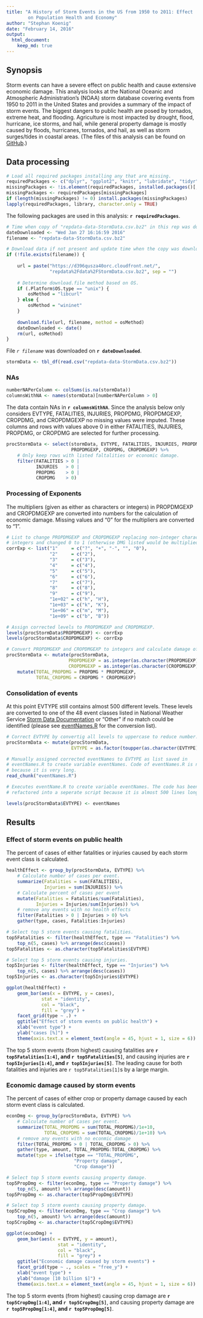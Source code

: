 ```yaml
---
title: "A History of Storm Events in the US from 1950 to 2011: Effect
        on Population Health and Economy"
author: "Stephan Koenig"
date: "February 14, 2016"
output: 
  html_document:
    keep_md: true
---
```




## Synopsis

Storm events can have a severe effect on public health and cause extensive
economic damage. This analysis looks at the National Oceanic and Atmospheric Administration's (NOAA) storm database covering events from 1950 to 2011 in the
United States and provides a summary of the impact of storm events. The biggest
dangers to public health are posed by tornados, extreme heat, and flooding.
Agriculture is most impacted by drought, flood, hurricane, ice storms, and
hail, while general property damage is mostly caused by floods, hurricanes,
tornados, and hail, as well as storm surges/tides in coastal areas. (The files
of this analysis can be found on [GitHub](https://github.com/stephan-koenig/RepData_PeerAssessment2).)

## Data processing

```r
# Load all required packages installing any that are missing.
requiredPackages <- c("dplyr", "ggplot2", "knitr", "lubridate", "tidyr")
missingPackages <- !is.element(requiredPackages, installed.packages()[,1])
missingPackages <- requiredPackages[missingPackages]
if (length(missingPackages) != 0) install.packages(missingPackages)
lapply(requiredPackages, library, character.only = TRUE)
```

The following packages are used in this analysis: **`r requiredPackages`**.

```r
# Time when copy of "repdata-data-StormData.csv.bz2" in this rep was downloaded.
dateDownloaded <- "Wed Jan 27 16:16:59 2016"
filename <- "repdata-data-StormData.csv.bz2"

# Download data if not present and update time when the copy was downloaded.
if (!file.exists(filename)) {
    
    url = paste("https://d396qusza40orc.cloudfront.net/",
                "repdata%2Fdata%2FStormData.csv.bz2", sep = "")
    
    # Determine download.file method based on OS.
    if (.Platform$OS.type == "unix") {
        osMethod = "libcurl"
    } else {
        osMethod = "wininet"
    }
    
    download.file(url, filename, method = osMethod)
    dateDownloaded <- date()
    rm(url, osMethod)
}
```

File *`r filename`* was downloaded on **`r dateDownloaded`**.

```r
stormData <- tbl_df(read.csv("repdata-data-StormData.csv.bz2"))
```



### NAs

```r
numberNAPerColumn <- colSums(is.na(stormData))
columnsWithNA <- names(stormData)[numberNAPerColumn > 0]
```

The data contain NAs in **`r columnsWithNA`**. Since the analysis below only
considers EVTYPE, FATALITIES, INJURIES, PROPDMG, PROPDMGEXP, CROPDMG, and
CROPDMGEXP no missing values were imputed. These columns
and rows with values above 0 in either FATALITIES, INJURIES, PROPDMG,
or CROPDMG are selected for further processing.

```r
procStormData <- select(stormData, EVTYPE, FATALITIES, INJURIES, PROPDMG,
                        PROPDMGEXP, CROPDMG, CROPDMGEXP) %>%
    # Only keep rows with listed faltalities or economic damage.
    filter(FATALITIES > 0 |
           INJURIES   > 0 |
           PROPDMG    > 0 |
           CROPDMG    > 0)
```



### Processing of Exponents

The multipliers (given as either as characters or integers) in PROPDMGEXP and
CROPDMGEXP are converted into numbers for the calculation of economic
damage. Missing values and "0" for the multipliers are converted to "1".

```r
# List to change PROPDMGEXP and CROPDMGEXP replacing non-integer characters to
# integers and changed 0 to 1 (otherwise DMG listed would be multiplied with 0).
corrExp <- list("1"     = c("?", "+", "-", "", "0"),
                "2"     = c("2"),
                "3"     = c("3"),
                "4"     = c("4"),
                "5"     = c("5"),
                "6"     = c("6"),
                "7"     = c("7"),
                "8"     = c("8"),
                "9"     = c("9"),
                "1e+02" = c("h", "H"),
                "1e+03" = c("k", "K"),
                "1e+06" = c("m", "M"),
                "1e+09" = c("b", "B"))

# Assign corrected levels to PROPDMGEXP and CROPDMGEXP.
levels(procStormData$PROPDMGEXP) <- corrExp
levels(procStormData$CROPDMGEXP) <- corrExp

# Convert PROPDMGEXP and CROPDMGEXP to integers and calculate damage of each.
procStormData <- mutate(procStormData,
                       PROPDMGEXP = as.integer(as.character(PROPDMGEXP)),
                       CROPDMGEXP = as.integer(as.character(CROPDMGEXP))) %>%
    mutate(TOTAL_PROPDMG = PROPDMG * PROPDMGEXP,
           TOTAL_CROPDMG = CROPDMG * CROPDMGEXP)
```



### Consolidation of events

At this point EVTYPE still contains almost 500 different levels.
These levels are converted to one of the 48 event classes
listed in National Weather Service
[Storm Data Documentation](https://d396qusza40orc.cloudfront.net/repdata%2Fpeer2
_doc%2Fpd01016005curr.pdf) or "Other" if no match could be identified (please
see [eventNames.R](https://github.com/stephan-koenig/RepData_PeerAssessment2/blob/master/eventNames.R) for the conversion list).

```r
# Correct EVTYPE by convertig all levels to uppercase to reduce number.
procStormData <- mutate(procStormData,
                        EVTYPE = as.factor(toupper(as.character(EVTYPE))))
```

```r
# Manually assigned corrected eventNames to EVTYPE as list saved in
# eventNames.R to create variable eventNames. Code of eventNames.R is not shown
# because it is very long.
read_chunk("eventNames.R")
```

```r
# Executes eventName.R to create variable eventNames. The code has been
# refactored into a seperate script because it is almost 500 lines long.
```

```r
levels(procStormData$EVTYPE) <- eventNames
```



## Results

### Effect of storm events on public health

The percent of cases of either fatalities or injuries caused by each storm event
class is calculated.

```r
healthEffect <- group_by(procStormData, EVTYPE) %>%
    # Calculate number of cases per event.
    summarize(Fatalities = sum(FATALITIES),
              Injuries = sum(INJURIES)) %>%
    # Calculate percent of cases per event
    mutate(Fatalities = Fatalities/sum(Fatalities),
           Injuries = Injuries/sum(Injuries)) %>%
    # remove any events with no health effects
    filter(Fatalities > 0 | Injuries > 0) %>%
    gather(type, cases, Fatalities:Injuries)

# Select top 5 storm events causing fatalities.
top5Fatalities <- filter(healthEffect, type == "Fatalities") %>%
    top_n(5, cases) %>% arrange(desc(cases))
top5Fatalities <- as.character(top5Fatalities$EVTYPE)

# Select top 5 storm events causing injuries.
top5Injuries <- filter(healthEffect, type == "Injuries") %>%
    top_n(5, cases) %>% arrange(desc(cases))
top5Injuries <- as.character(top5Injuries$EVTYPE)
```

```r
ggplot(healthEffect) +
    geom_bar(aes(x = EVTYPE, y = cases),
             stat = "identity",
             col = "black",
             fill = "grey") +
    facet_grid(type ~ .) +
    ggtitle("Effect of storm events on public health") +
    xlab("event type") +
    ylab("cases [%]") +
    theme(axis.text.x = element_text(angle = 45, hjust = 1, size = 6))
```

The top 5 storm events (from highest) causing fatalities are
**`r top5Fatalities[1:4]`, and `r top5Fatalities[5]`**, and causing injuries
are **`r top5Injuries[1:4]`, and `r top5Injuries[5]`**. The
leading cause for both fatalities and injuries are `r top5Fatalities[1]`s by a
large margin.



### Economic damage caused by storm events

The percent of cases of either crop or property damage caused by each storm
event class is calculated.

```r
econDmg <- group_by(procStormData, EVTYPE) %>%
    # Calculate number of cases per event.
    summarize(TOTAL_PROPDMG = sum(TOTAL_PROPDMG)/1e+10,
              TOTAL_CROPDMG = sum(TOTAL_CROPDMG)/1e+10) %>%
    # remove any events with no econmic damage
    filter(TOTAL_PROPDMG > 0 | TOTAL_CROPDMG > 0) %>%
    gather(type, amount, TOTAL_PROPDMG:TOTAL_CROPDMG) %>%
    mutate(type = ifelse(type == "TOTAL_PROPDMG",
                         "Property damage",
                         "Crop damage"))

# Select top 5 storm events causing property damage.
top5PropDmg <- filter(econDmg, type == "Property damage") %>%
    top_n(5, amount) %>% arrange(desc(amount))
top5PropDmg <- as.character(top5PropDmg$EVTYPE)

# Select top 5 storm events causing property damage.
top5CropDmg <- filter(econDmg, type == "Crop damage") %>%
    top_n(5, amount) %>% arrange(desc(amount))
top5CropDmg <- as.character(top5CropDmg$EVTYPE)
```

```r
ggplot(econDmg) +
    geom_bar(aes(x = EVTYPE, y = amount),
                   stat = "identity",
                   col = "black",
                   fill = "grey") +
    ggtitle("Economic damage caused by storm events") +
    facet_grid(type ~ ., scales = "free_y") +
    xlab("event type") +
    ylab("damage [10 billion $]") +
    theme(axis.text.x = element_text(angle = 45, hjust = 1, size = 6))
```

The top 5 storm events (from highest) causing crop damage are
**`r top5CropDmg[1:4]`, and `r top5CropDmg[5]`**, and causing property damage
are **`r top5PropDmg[1:4]`, and `r top5PropDmg[5]`**.
